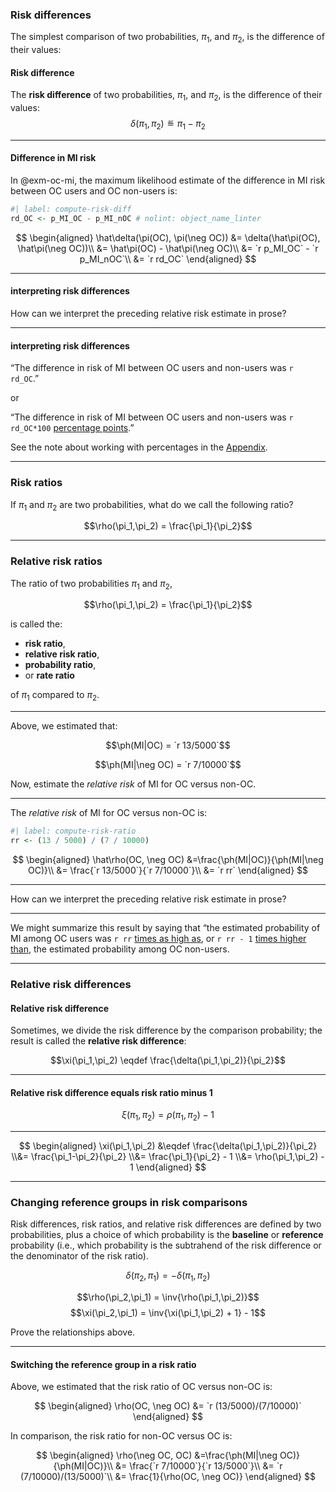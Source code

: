 ### Risk differences

::: notes
The simplest comparison of two probabilities, $\pi_1$, and $\pi_2$, is the difference of their values:
:::

:::{#def-RD}
#### Risk difference
The **risk difference** of two probabilities, $\pi_1$, and $\pi_2$, is the difference of their values:
$$\delta(\pi_1,\pi_2) \eqdef \pi_1 - \pi_2$$
:::

---

:::{#exm-RD}

#### Difference in MI risk

In @exm-oc-mi, the maximum likelihood estimate of the difference in MI risk between OC users and OC non-users is:
```r
#| label: compute-risk-diff
rd_OC <- p_MI_OC - p_MI_nOC # nolint: object_name_linter
```

$$
\begin{aligned}
\hat\delta(\pi(OC), \pi(\neg OC))
&= \delta(\hat\pi(OC), \hat\pi(\neg OC))\\
&= \hat\pi(OC) - \hat\pi(\neg OC)\\
&= `r p_MI_OC` - `r p_MI_nOC`\\
&= `r rd_OC`
\end{aligned}
$$

:::

---

:::{#exr-interpret-rr}
#### interpreting risk differences

How can we interpret the preceding relative risk estimate in prose?
:::

---

:::{#sol-interpret-rd}

#### interpreting risk differences

"The difference in risk of MI between OC users and non-users was `r rd_OC`."

or

"The difference in risk of MI between OC users and non-users was `r rd_OC*100`
[percentage points](https://en.wikipedia.org/wiki/Percentage_point)."

:::

::: notes
See the note about working with percentages in the [Appendix](notation.qmd#percent-sign).
:::

---

### Risk ratios

:::{#exr-name-RR}

If $\pi_1$ and $\pi_2$ are two probabilities,
what do we call the following ratio?

$$\rho(\pi_1,\pi_2) = \frac{\pi_1}{\pi_2}$$
:::

---

:::{#sol-exr-name-RR}

:::{#def-RR}
### Relative risk ratios

The ratio of two probabilities $\pi_1$ and $\pi_2$,

$$\rho(\pi_1,\pi_2) = \frac{\pi_1}{\pi_2}$$

is called the:

- **risk ratio**,
- **relative risk ratio**,
- **probability ratio**,
- or **rate ratio**

of $\pi_1$ compared to $\pi_2$.

:::

:::


---

:::{#exr-RR}

:::: notes
Above, we estimated that:
::::

$$\ph(MI|OC) = `r 13/5000`$$

$$\ph(MI|\neg OC) = `r 7/10000`$$

Now, estimate the *relative risk* of MI for OC versus non-OC.

:::

---

:::{#sol-exr-RR}

:::: notes
The *relative risk* of MI for OC versus non-OC is:
::::

```r
#| label: compute-risk-ratio
rr <- (13 / 5000) / (7 / 10000)
```

$$
\begin{aligned}
\hat\rho(OC, \neg OC)
&=\frac{\ph(MI|OC)}{\ph(MI|\neg OC)}\\
&= \frac{`r 13/5000`}{`r 7/10000`}\\
&= `r rr`
\end{aligned}
$$

:::

---

:::{#exr-interpret-rr}
How can we interpret the preceding relative risk estimate in prose?
:::

---

:::{#sol-interpret-rr}

:::: notes
We might summarize this result by saying that "the estimated probability of MI among OC users was `r rr` [times as high as]{.underline}, or `r rr - 1` [times higher than]{.underline}, the estimated probability among OC non-users.
::::

:::

---

### Relative risk differences

:::{#def-RRD}

#### Relative risk difference

:::: notes
Sometimes, we divide the risk difference by the comparison probability; the result is called the **relative risk difference**:
::::

$$\xi(\pi_1,\pi_2) \eqdef \frac{\delta(\pi_1,\pi_2)}{\pi_2}$$

:::

---

:::{#thm-rrd-vs-rr}
#### Relative risk difference equals risk ratio minus 1

$$\xi(\pi_1,\pi_2) = \rho(\pi_1,\pi_2) - 1$$
:::

---

::: proof
$$
\begin{aligned}
\xi(\pi_1,\pi_2)
&\eqdef \frac{\delta(\pi_1,\pi_2)}{\pi_2}
\\&= \frac{\pi_1-\pi_2}{\pi_2}
\\&= \frac{\pi_1}{\pi_2} - 1
\\&= \rho(\pi_1,\pi_2) - 1
\end{aligned}
$$
:::

---

### Changing reference groups in risk comparisons

:::: notes
Risk differences, risk ratios, and relative risk differences are defined by two probabilities, plus a choice of which probability is the **baseline** or **reference** probability (i.e., which probability is the subtrahend of the risk difference or the denominator of the risk ratio).
:::

$$\delta(\pi_2,\pi_1) = -\delta(\pi_1, \pi_2)$$

$$\rho(\pi_2,\pi_1) = \inv{\rho(\pi_1,\pi_2)}$$
$$\xi(\pi_2,\pi_1) = \inv{\xi(\pi_1,\pi_2) + 1} - 1$$

:::{#exr-change-ref-group}

Prove the relationships above.

:::

---

:::{#exm-ref}

#### Switching the reference group in a risk ratio

Above, we estimated that the risk ratio of OC versus non-OC is:

$$
\begin{aligned}
\rho(OC, \neg OC)
&= `r (13/5000)/(7/10000)`
\end{aligned}
$$

In comparison, the risk ratio for non-OC versus OC is:

$$
\begin{aligned}
\rho(\neg OC, OC)
&=\frac{\ph(MI|\neg OC)}{\ph(MI|OC)}\\
&= \frac{`r 7/10000`}{`r 13/5000`}\\
&= `r (7/10000)/(13/5000)`\\
&= \frac{1}{\rho(OC, \neg OC)}
\end{aligned}
$$

:::

